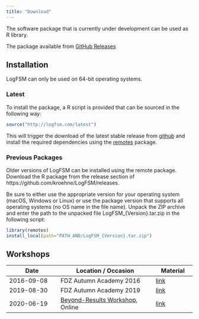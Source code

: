 ```yaml
---
title: "Download"
---
```


The software package that is currently under development can be used as R library. 

The package available from [GitHub Releases](https://github.com/kroehne/LogFSM/releases)

## Installation

LogFSM can only be used on 64-bit operating systems. 

### Latest 

To install the package, a R script is provided that can be sourced in the following way: 

```r
source("http://logfsm.com/latest")
```

This will trigger the download of the latest stable release from [github](https://github.com/kroehne/LogFSM/releases) and install the required dependencies using the [remotes](https://cran.r-project.org/package=remotes) package.  

### Previous Packages 

Older versions of LogFSM can be installed using the remote package. Download the R package from the release section of https://github.com/kroehne/LogFSM/releases.

Be sure to either use the appropriate version for your operating system (macOS, Windows or Linux) or use the package version that supports all operating systems (no OS name in the file name).  Unpack the ZIP archive and enter the path to the unpacked file LogFSM_{Version}.tar.zip in the following script: 

```r
library(remotes)
install_local(path="PATH_AND/LogFSM_{Version}.tar.zip")
```


## Workshops

| Date         | Location / Occasion      | Material  |
|--------------|--------------------------|-----------|
| 2016-09-08   | FDZ Autumn Academy 2016  |  [link](http://logfsm.com/download/fdz2016/material.zip)  |
| 2019-08-30   | FDZ Autumn Academy 2019  |  [link](http://logfsm.com/download/fdz2019/material.zip)  |
| 2020-06-19   | [Beyond-Results Workshop](https://beyond-results.com/frankfurt2020/logfsm/), Online  |  [link](http://logfsm.com/download/beyond2020/material.zip)  |
 

 
